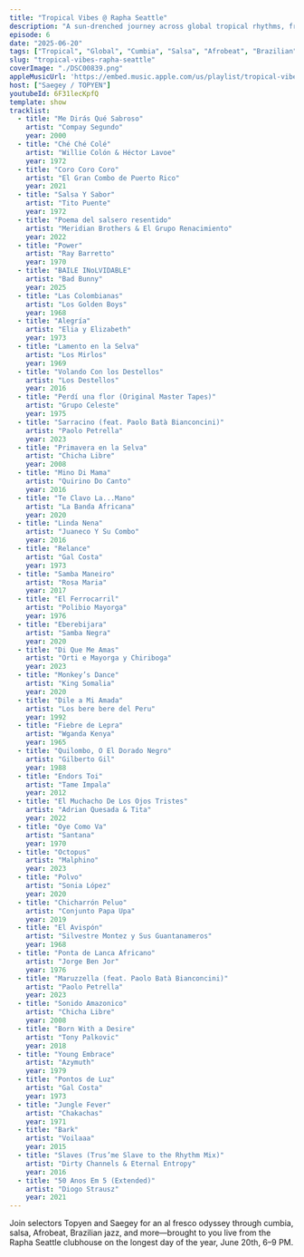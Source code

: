 ```yaml
---
title: "Tropical Vibes @ Rapha Seattle"
description: "A sun-drenched journey across global tropical rhythms, from cumbia and salsa to Afrobeat and Brazilian jazz, spun live on the Rapha Seattle terrace."
episode: 6
date: "2025-06-20"
tags: ["Tropical", "Global", "Cumbia", "Salsa", "Afrobeat", "Brazilian"]
slug: "tropical-vibes-rapha-seattle"
coverImage: "./DSC00839.png"
appleMusicUrl: 'https://embed.music.apple.com/us/playlist/tropical-vibes/pl.u-kvr4DIJAqXA'
host: ["Saegey / TOPYEN"]
youtubeId: 6F31lecKpfQ
template: show
tracklist:
  - title: "Me Dirás Qué Sabroso"
    artist: "Compay Segundo"
    year: 2000
  - title: "Ché Ché Colé"
    artist: "Willie Colón & Héctor Lavoe"
    year: 1972
  - title: "Coro Coro Coro"
    artist: "El Gran Combo de Puerto Rico"
    year: 2021
  - title: "Salsa Y Sabor"
    artist: "Tito Puente"
    year: 1972
  - title: "Poema del salsero resentido"
    artist: "Meridian Brothers & El Grupo Renacimiento"
    year: 2022
  - title: "Power"
    artist: "Ray Barretto"
    year: 1970
  - title: "BAILE INoLVIDABLE"
    artist: "Bad Bunny"
    year: 2025
  - title: "Las Colombianas"
    artist: "Los Golden Boys"
    year: 1968
  - title: "Alegría"
    artist: "Elia y Elizabeth"
    year: 1973
  - title: "Lamento en la Selva"
    artist: "Los Mirlos"
    year: 1969
  - title: "Volando Con los Destellos"
    artist: "Los Destellos"
    year: 2016
  - title: "Perdí una flor (Original Master Tapes)"
    artist: "Grupo Celeste"
    year: 1975
  - title: "Sarracino (feat. Paolo Batà Bianconcini)"
    artist: "Paolo Petrella"
    year: 2023
  - title: "Primavera en la Selva"
    artist: "Chicha Libre"
    year: 2008
  - title: "Mino Di Mama"
    artist: "Quirino Do Canto"
    year: 2016
  - title: "Te Clavo La...Mano"
    artist: "La Banda Africana"
    year: 2020
  - title: "Linda Nena"
    artist: "Juaneco Y Su Combo"
    year: 2016
  - title: "Relance"
    artist: "Gal Costa"
    year: 1973
  - title: "Samba Maneiro"
    artist: "Rosa Maria"
    year: 2017
  - title: "El Ferrocarril"
    artist: "Polibio Mayorga"
    year: 1976
  - title: "Eberebijara"
    artist: "Samba Negra"
    year: 2020
  - title: "Di Que Me Amas"
    artist: "Orti e Mayorga y Chiriboga"
    year: 2023
  - title: "Monkey’s Dance"
    artist: "King Somalia"
    year: 2020
  - title: "Dile a Mi Amada"
    artist: "Los bere bere del Peru"
    year: 1992
  - title: "Fiebre de Lepra"
    artist: "Wganda Kenya"
    year: 1965
  - title: "Quilombo, O El Dorado Negro"
    artist: "Gilberto Gil"
    year: 1988
  - title: "Endors Toi"
    artist: "Tame Impala"
    year: 2012
  - title: "El Muchacho De Los Ojos Tristes"
    artist: "Adrian Quesada & Tita"
    year: 2022
  - title: "Oye Como Va"
    artist: "Santana"
    year: 1970
  - title: "Octopus"
    artist: "Malphino"
    year: 2023
  - title: "Polvo"
    artist: "Sonia López"
    year: 2020
  - title: "Chicharrón Peluo"
    artist: "Conjunto Papa Upa"
    year: 2019
  - title: "El Avispón"
    artist: "Silvestre Montez y Sus Guantanameros"
    year: 1968
  - title: "Ponta de Lanca Africano"
    artist: "Jorge Ben Jor"
    year: 1976
  - title: "Maruzzella (feat. Paolo Batà Bianconcini)"
    artist: "Paolo Petrella"
    year: 2023
  - title: "Sonido Amazonico"
    artist: "Chicha Libre"
    year: 2008
  - title: "Born With a Desire"
    artist: "Tony Palkovic"
    year: 2018
  - title: "Young Embrace"
    artist: "Azymuth"
    year: 1979
  - title: "Pontos de Luz"
    artist: "Gal Costa"
    year: 1973
  - title: "Jungle Fever"
    artist: "Chakachas"
    year: 1971
  - title: "Bark"
    artist: "Voilaaa"
    year: 2015
  - title: "Slaves (Trus’me Slave to the Rhythm Mix)"
    artist: "Dirty Channels & Eternal Entropy"
    year: 2016
  - title: "50 Anos Em 5 (Extended)"
    artist: "Diogo Strausz"
    year: 2021
---
```


Join selectors Topyen and Saegey for an al fresco odyssey through cumbia, salsa, Afrobeat, Brazilian jazz, and more—brought to you live from the Rapha Seattle clubhouse on the longest day of the year, June 20th, 6–9 PM.
